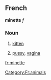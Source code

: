 ==French==
'''minette''' ''f''
===Noun===
# [[kitten]]
# {{frslang}} [[pussy]], [[vagina]]
[[Category:Fr:animals]]
[[fr:minette]]